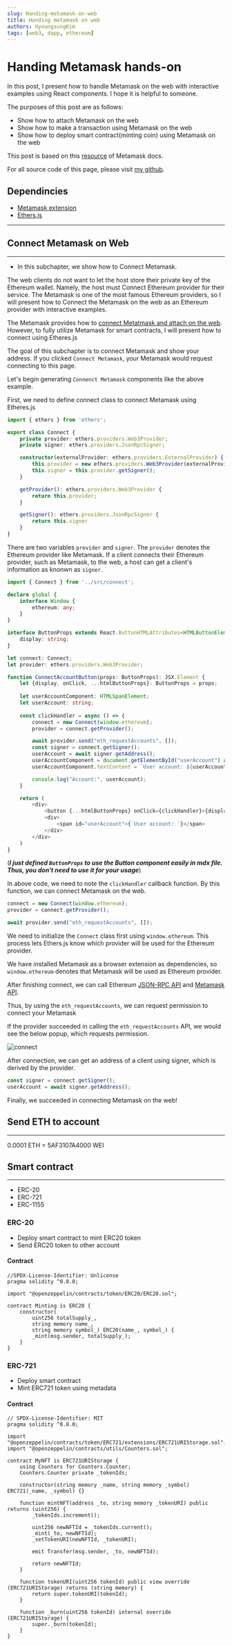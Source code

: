 ```yaml
---
slug: Handing-metamask-on-web
title: Handing metamask on web
authors: HyoungsungKim
tags: [web3, dapp, ethereum]
---
```





# Handing Metamask hands-on
In this post, I present how to handle Metamask on the web with interactive examples using React components.
I hope it is helpful to someone.

The purposes of this post are as follows:
- Show how to attach Metamask on the web 
- Show how to make a transaction using Metamask on the web
- Show how to deploy smart contract(minting coin) using Metamask on the web

This post is based on this [resource](https://docs.metamask.io/guide/create-dapp.html) of Metamask docs.

For all source code of this page, please visit [my github](https://github.com/HyoungsungKim/HyoungsungKim.github.io/tree/gh-pages/blog).

<!--truncate-->

## Dependincies
- [Metamask extension](https://metamask.io/download/)
- [Ethers.js](https://docs.ethers.io/v5/getting-started/#installing)

---

## Connect Metamask on Web
---
- In this subchapter, we show how to Connect Metamask.  

The web clients do not want to let the host store their private key of the Ethereum wallet. Namely, the host must Connect Ethereum provider for their service.
The Metamask is one of the most famous Ethereum providers, so I will present how to Connect the Metamask on the web as an Ethereum provider with interactive examples.

The Metamask provides how to [connect Metatmask and attach on the web](https://docs.metamask.io/guide/getting-started.html#basic-considerations). However, to fully utilize Metamask for smart contracts,
I will present how to connect using Etheres.js

The goal of this subchapter is to connect Metamask and show your address. If you clicked `Connect Metamask`, your Metamask would request connecting to this page.

<ConnectAccountButton display="Connect Metamask" className="button button--primary" />

Let's begin generating `Connenct Metamask` components like the above example.

First, we need to define connect class to connect Metamask using Etheres.js

```typescript title="connect.ts"
import { ethers } from 'ethers';

export class Connect {
    private provider: ethers.providers.Web3Provider;
    private signer: ethers.providers.JsonRpcSigner;

    constructor(externalProvider: ethers.providers.ExternalProvider) {
        this.provider = new ethers.providers.Web3Provider(externalProvider);
        this.signer = this.provider.getSigner();
    }

    getProvider(): ethers.providers.Web3Provider { 
        return this.provider;
    }

    getSigner(): ethers.providers.JsonRpcSigner {
        return this.signer
    }
}
```

There are two variables `provider` and `signer`. The `provider` denotes the Ethereum provider like Metamask.
If a client connects their Ethereum provider, such as Metamask, to the web, a host can get a client's information as knonwn as `signer`.


```typescript title="baseComponents.tsx"
import { Connect } from '../src/connect';

declare global {
    interface Window {
        ethereum: any;
    }
}

interface ButtonProps extends React.ButtonHTMLAttributes<HTMLButtonElement> {
    display: string;
}

let connect: Connect;
let provider: ethers.providers.Web3Provider;

function ConnectAccountButton(props: ButtonProps): JSX.Element {
    let {display, onClick, ...htmlButtonProps}: ButtonProps = props;
    
    let userAccountComponent: HTMLSpanElement;
    let userAccount: string;
    
    const clickHandler = async () => {
        connect = new Connect(window.ethereum);
        provider = connect.getProvider();

        await provider.send("eth_requestAccounts", []);
        const signer = connect.getSigner();
        userAccount = await signer.getAddress();
        userAccountComponent = document.getElementById("userAccount") as HTMLSpanElement;
        userAccountComponent.textContent = `User account: ${userAccount}`;

        console.log("Account:", userAccount);
    }

    return (
        <div>
            <button {...htmlButtonProps} onClick={clickHandler}>{display}</button>
            <div>
                <span id="userAccount">{`User account: `}</span>
            </div>
        </div>
    )
}

```
(***I just defined `ButtonProps` to use the Button component easily in mdx file. Thus, you don't need to use it for your usage***)

In above code, we need to note the `clickHandler` callback function. By this function, we can connect Metamask on the web.

```typescript
connect = new Connect(window.ethereum);
provider = connect.getProvider();

await provider.send("eth_requestAccounts", []);
```

We need to initialize the `Connect` class first using `window.ethereum`. This process lets Ethers.js know which provider will be used for the Ethereum provider.

We have installed Metamask as a browser extension as dependencies, so `window.ethereum` denotes that Metamask will be used as Ethereum provider.

After finishing connect, we can call Ethereum [JSON-RPC API](https://eth.wiki/json-rpc/API) and [Metamask API](https://docs.metamask.io/guide/rpc-api.html#ethereum-json-rpc-methods).

Thus, by using the `eth_requestAccounts`, we can request permission to connect your Metamask 

If the provider succeeded in calling the `eth_requestAccounts` API, we would see the below popup, which requests permission.

![connect](./img/connect.png)

After connection, we can get an address of a client using signer, which is derived by the provider.
```typescript
const signer = connect.getSigner();
userAccount = await signer.getAddress();
```

Finally, we succeeded in connecting Metamask on the web!

## Send ETH to account
---
0.0001 ETH = 5AF3107A4000 WEI

<SendEthButton display="Send Ethereum" className="button button--primary" />

## Smart contract
---

- ERC-20
- ERC-721
- ERC-1155

### ERC-20
- Deploy smart contract to mint ERC20 token
- Send ERC20 token to other account

#### Contract
```solidity title="erc20.sol"
//SPDX-License-Identifier: Unlicense
pragma solidity ^0.8.0;

import "@openzeppelin/contracts/token/ERC20/ERC20.sol";

contract Minting is ERC20 {
    constructor(
        uint256 totalSupply_,
        string memory name_,
        string memory symbol_) ERC20(name_, symbol_) {
        _mint(msg.sender, totalSupply_);
    }
}
```

<ERC20Handler className="button button--primary" />

### ERC-721
- Deploy smart contract
- Mint ERC721 token using metadata

#### Contract
```solidity title="erc721.sol"
// SPDX-License-Identifier: MIT
pragma solidity ^0.8.0;

import "@openzeppelin/contracts/token/ERC721/extensions/ERC721URIStorage.sol";
import "@openzeppelin/contracts/utils/Counters.sol";

contract MyNFT is ERC721URIStorage {
    using Counters for Counters.Counter;
    Counters.Counter private _tokenIds;

    constructor(string memory _name, string memory _symbol) ERC721(_name, _symbol) {}

    function mintNFT(address _to, string memory _tokenURI) public returns (uint256) {
        _tokenIds.increment();

        uint256 newNFTId = _tokenIds.current();
        _mint(_to, newNFTId);
        _setTokenURI(newNFTId, _tokenURI);

        emit Transfer(msg.sender, _to, newNFTId);

        return newNFTId;
    }
    
    function tokenURI(uint256 tokenId) public view override (ERC721URIStorage) returns (string memory) {
        return super.tokenURI(tokenId);
    }

    function _burn(uint256 tokenId) internal override (ERC721URIStorage) {
        super._burn(tokenId);
    }
}
```
<ERC721Handler className="button button--primary" />

